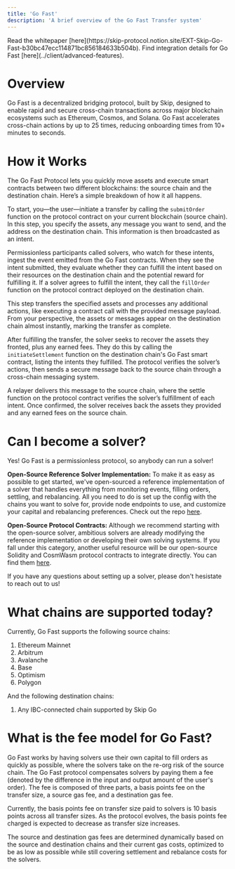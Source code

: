 ```yaml
---
title: 'Go Fast'
description: 'A brief overview of the Go Fast Transfer system'
---
```


<Info>
Read the whitepaper [here](https://skip-protocol.notion.site/EXT-Skip-Go-Fast-b30bc47ecc114871bc856184633b504b).
Find integration details for Go Fast [here](../client/advanced-features).
</Info>

# Overview
Go Fast is a decentralized bridging protocol, built by Skip, designed to enable rapid and secure cross-chain transactions across major blockchain ecosystems such as Ethereum, Cosmos, and Solana. Go Fast accelerates cross-chain actions by up to 25 times, reducing onboarding times from 10+ minutes to seconds.

# How it Works
The Go Fast Protocol lets you quickly move assets and execute smart contracts between two different blockchains: the source chain and the destination chain. Here’s a simple breakdown of how it all happens.

To start, you—the user—initiate a transfer by calling the `submitOrder` function on the protocol contract on your current blockchain (source chain). In this step, you specify the assets, any message you want to send, and the address on the destination chain. This information is then broadcasted as an intent.

Permissionless participants called solvers, who watch for these intents, ingest the event emitted from the Go Fast contracts. When they see the intent submitted, they evaluate whether they can fulfill the intent based on their resources on the destination chain and the potential reward for fulfilling it. If a solver agrees to fulfill the intent, they call the `fillOrder` function on the protocol contract deployed on the destination chain. 

This step transfers the specified assets and processes any additional actions, like executing a contract call with the provided message payload. From your perspective, the assets or messages appear on the destination chain almost instantly, marking the transfer as complete.

After fulfilling the transfer, the solver seeks to recover the assets they fronted, plus any earned fees. They do this by calling the `initiateSettlement` function on the destination chain's Go Fast smart contract, listing the intents they fulfilled. The protocol verifies the solver’s actions, then sends a secure message back to the source chain through a cross-chain messaging system.

A relayer delivers this message to the source chain, where the settle function on the protocol contract verifies the solver’s fulfillment of each intent. Once confirmed, the solver receives back the assets they provided and any earned fees on the source chain.

# Can I become a solver?

Yes! Go Fast is a permissionless protocol, so anybody can run a solver!

**Open-Source Reference Solver Implementation:** To make it as easy as possible to get started, we've open-sourced a reference implementation of a solver that handles everything from monitoring events, filling orders, settling, and rebalancing. All you need to do is set up the config with the chains you want to solve for, provide node endpoints to use, and customize your capital and rebalancing preferences. Check out the repo [here](https://github.com/skip-mev/skip-go-fast-solver).

**Open-Source Protocol Contracts:** Although we recommend starting with the open-source solver, ambitious solvers are already modifying the reference implementation or developing their own solving systems. If you fall under this category, another useful resource will be our open-source Solidity and CosmWasm protocol contracts to integrate directly. You can find them [here](https://github.com/skip-mev/go-fast-contracts).

If you have any questions about setting up a solver, please don't hesistate to reach out to us! 

# What chains are supported today?

Currently, Go Fast supports the following source chains:
1. Ethereum Mainnet
2. Arbitrum
3. Avalanche
4. Base
5. Optimism
6. Polygon

And the following destination chains:
1. Any IBC-connected chain supported by Skip Go

# What is the fee model for Go Fast?

Go Fast works by having solvers use their own capital to fill orders as quickly as possible, where the solvers take on the re-org risk of the source chain. The Go Fast protocol compensates solvers by paying them a fee (denoted by the difference in the input and output amount of the user's order). The fee is composed of three parts, a basis points fee on the transfer size, a source gas fee, and a destination gas fee.

Currently, the basis points fee on transfer size paid to solvers is 10 basis points across all transfer sizes. As the protocol evolves, the basis points fee charged is expected to decrease as transfer size increases.

The source and destination gas fees are determined dynamically based on the source and destination chains and their current gas costs, optimized to be as low as possible while still covering settlement and rebalance costs for the solvers.